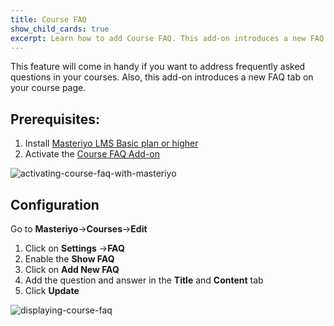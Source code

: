 ```yaml
---
title: Course FAQ
show_child_cards: true
excerpt: Learn how to add Course FAQ. This add-on introduces a new FAQ tab on your course page.
---
```


This feature will come in handy if you want to address frequently asked questions in your courses. Also, this add-on introduces a new FAQ tab on your course page.


## Prerequisites:
1. Install [Masteriyo LMS Basic plan or higher](https://docs.masteriyo.com/getting-started/installation#installing-masteriyo-lms-pro-version)
2. Activate the [Course FAQ Add-on](https://docs.masteriyo.com/getting-started/activate-masteriyo-addons)

![activating-course-faq-with-masteriyo](https://user-images.githubusercontent.com/24367265/189636513-1cb9ce80-de32-4e0a-8ae0-a9e13b0615e3.png)

## Configuration 
Go to **Masteriyo**->**Courses**->**Edit**
1. Click on **Settings** ->**FAQ**
2. Enable the **Show FAQ**
3. Click on **Add New FAQ**
4. Add the question and answer in the **Title** and **Content** tab
5. Click **Update**

![displaying-course-faq](https://user-images.githubusercontent.com/24367265/189636572-3607b015-29a0-46f7-a51c-89e0a8852ad6.png)
